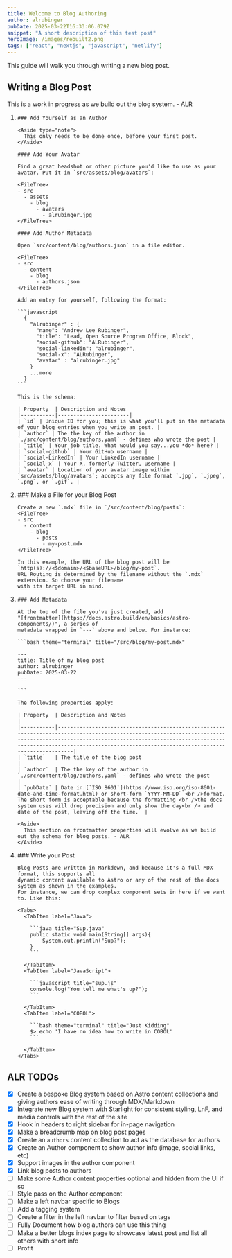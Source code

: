 ```yaml
---
title: Welcome to Blog Authoring
author: alrubinger
pubDate: 2025-03-22T16:33:06.079Z
snippet: "A short description of this test post"
heroImage: /images/rebuilt2.png
tags: ["react", "nextjs", "javascript", "netlify"]
---
```



This guide will walk you through writing a new blog post. 

## Writing a Blog Post

<Aside type="caution">
  This is a work in progress as we build out the blog system. - ALR
</Aside>

<Steps>
<ol>
  <li>

    ### Add Yourself as an Author

    <Aside type="note">
      This only needs to be done once, before your first post.
    </Aside>

    #### Add Your Avatar

    Find a great headshot or other picture you'd like to use as your avatar. Put it in `src/assets/blog/avatars`:
    
    <FileTree>
    - src
      - assets 
        - blog
          - avatars
            - alrubinger.jpg
    </FileTree>

    #### Add Author Metadata

    Open `src/content/blog/authors.json` in a file editor.

    <FileTree>
    - src
      - content 
        - blog
          - authors.json
    </FileTree>

    Add an entry for yourself, following the format:
    
    ```javascript
      {
        "alrubinger" : {
          "name": "Andrew Lee Rubinger",
          "title": "Lead, Open Source Program Office, Block",
          "social-github": "ALRubinger",
          "social-linkedin": "alrubinger",
          "social-x": "ALRubinger",
          "avatar" : "alrubinger.jpg"
        }
        ...more
      }
    ```

    This is the schema:

    | Property  | Description and Notes                                                                                                                                                                                                                                                           
    |-----------|-----------------------|
    | `id` | Unique ID for you; this is what you'll put in the metadata of your blog entries when you write an post. |
    | `author` | The the key of the author in `./src/content/blog/authors.yaml` - defines who wrote the post |
    | `title` | Your job title. What would you say...you *do* here? |
    | `social-github` | Your GitHub username |
    | `social-LinkedIn` | Your LinkedIn username |
    | `social-x` | Your X, formerly Twitter, username |
    | `avatar` | Location of your avatar image within `src/assets/blog/avatars`; accepts any file format `.jpg`, `.jpeg`, `.png`, or `.gif`. |

  </li>
  <li> 
    ### Make a File for your Blog Post

    Create a new `.mdx` file in `/src/content/blog/posts`:
    <FileTree>
    - src
      - content 
        - blog
          - posts
            - my-post.mdx
    </FileTree>

    In this example, the URL of the blog post will be `http(s)://<$domain>/<$baseURL>/blog/my-post`. 
    URL Routing is determined by the filename without the `.mdx` extension. So choose your filename 
    with its target URL in mind.
  </li>
  <li>

    ### Add Metadata

    At the top of the file you've just created, add 
    "[frontmatter](https://docs.astro.build/en/basics/astro-components/)", a series of 
    metadata wrapped in `---` above and below. For instance:

    ```bash theme="terminal" title="/src/blog/my-post.mdx"

    ---
    title: Title of my blog post
    author: alrubinger
    pubDate: 2025-03-22
    ---

    ```

    The following properties apply:

    | Property  | Description and Notes                                                                                                                                                                                                                                                           |
    |-----------|---------------------------------------------------------------------------------------------------------------------------------------------------------------------------------------------------------------------------------------------------------------------------------|
    | `title`   | The title of the blog post                                                                                                                                                                                                                                                      |
    | `author`  | The the key of the author in `./src/content/blog/authors.yaml` - defines who wrote the post                                                                                                                                                                                     |
    | `pubDate` | Date in [`ISO 8601`](https://www.iso.org/iso-8601-date-and-time-format.html) or short-form `YYYY-MM-DD` <br />format. The short form is acceptable because the formatting <br />the docs system uses will drop precision and only show the day<br /> and date of the post, leaving off the time.  |

    <Aside>
      This section on frontmatter properties will evolve as we build out the schema for blog posts. - ALR
    </Aside>

  </li>
  <li>
    ### Write your Post

    Blog Posts are written in Markdown, and because it's a full MDX format, this supports all
    dynamic content available to Astro or any of the rest of the docs system as shown in the examples.
    For instance, we can drop complex component sets in here if we want to. Like this:

    <Tabs>
      <TabItem label="Java">
      
        ```java title="Sup.java"
        public static void main(String[] args){
            System.out.println("Sup?");
        }
        ```

      </TabItem>
      <TabItem label="JavaScript">
      
        ```javascript title="sup.js"
        console.log("You tell me what's up?");
        ```
      
      </TabItem>
      <TabItem label="COBOL">
      
        ```bash theme="terminal" title="Just Kidding"
        $> echo 'I have no idea how to write in COBOL'
        ```
      
      </TabItem>
    </Tabs>
  </li>
</ol>

</Steps>

## ALR TODOs

* [x] Create a bespoke Blog system based on Astro content collections and giving authors ease of writing through MDX/Markdown 
* [x] Integrate new Blog system with Starlight for consistent styling, LnF, and media controls with the rest of the site
* [x] Hook in headers to right sidebar for in-page navigation
* [x] Make a breadcrumb map on blog post pages
* [x] Create an `authors` content collection to act as the database for authors
* [x] Create an Author component to show author info (image, social links, etc)
* [x] Support images in the author component
* [x] Link blog posts to authors
* [ ] Make some Author content properties optional and hidden from the UI if so
* [ ] Style pass on the Author component
* [ ] Make a left navbar specific to Blogs
* [ ] Add a tagging system
* [ ] Create a filter in the left navbar to filter based on tags
* [ ] Fully Document how blog authors can use this thing
* [ ] Make a better blogs index page to showcase latest post and list all others with short info
* [ ] Profit
